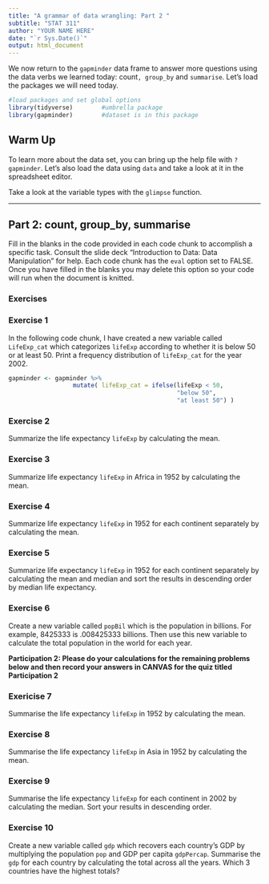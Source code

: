 ```yaml
---
title: "A grammar of data wrangling: Part 2 "
subtitle: "STAT 311"
author: "YOUR NAME HERE"
date: "`r Sys.Date()`"
output: html_document
---
```



We now return to the `gapminder` data frame to answer more questions using the data verbs we learned today: count`, group_by` and `summarise`. 
Let's load the packages we will need today. 

```r
#load packages and set global options
library(tidyverse)        #umbrella package
library(gapminder)        #dataset is in this package

```

## Warm Up

To learn more about the data set, you can bring up the help file with `?gapminder`. Let's also load the data using `data` and take a look at it in the spreadsheet editor.

Take a look at the variable types  with the `glimpse` function. 

* * * 


## Part 2: count, group_by, summarise

Fill in the blanks in the code provided in each code chunk to accomplish a specific task. Consult the slide deck "Introduction to Data: Data Manipulation" for help. Each code chunk has the `eval` option set to FALSE. Once you have filled in the blanks you may delete this option so your code will run when the document is knitted.

### Exercises


### Exercise 1

In the following code chunk, I have created a new variable called `LifeExp_cat` which categorizes `lifeExp` according to whether it is below 50 or at least 50. Print a frequency distribution of `lifeExp_cat` for the year 2002.


```r

gapminder <- gapminder %>% 
                  mutate( lifeExp_cat = ifelse(lifeExp < 50, 
                                               "below 50", 
                                               "at least 50") )

```

### Exercise 2

Summarize the life expectancy `lifeExp` by calculating the mean.

### Exercise 3

Summarize life expectancy `lifeExp` in Africa in 1952 by calculating the mean.

### Exercise 4

Summarize life expectancy `lifeExp` in 1952 for each continent separately by calculating the mean.


### Exercise 5

Summarize life expectancy `lifeExp` in 1952 for each continent separately by calculating the mean and median and sort the results in descending order by median life expectancy. 

### Exercise 6

Create a new variable called `popBil` which is the population in billions. For example, 8425333 is .008425333 billions.  Then use this new variable to calculate the total population in the world for each year. 



**Participation 2: Please do your calculations for the remaining problems below and then record your answers in CANVAS for the quiz titled Participation 2**



### Exericise 7

Summarise the life expectancy `lifeExp` in 1952 by calculating the mean.


### Exercise 8

Summarise the life expectancy `lifeExp` in Asia in 1952 by calculating the mean. 


### Exercise 9

Summarise the life expectancy `lifeExp` for each continent in 2002 by calculating the median. Sort your results in descending order.


### Exercise 10

Create a new variable called `gdp` which recovers each country's GDP by multiplying the population `pop` and GDP per capita `gdpPercap`. Summarise the `gdp` for each country by calculating the total across all the years. Which 3 countries have the highest totals?


